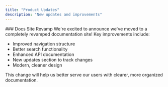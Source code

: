 ```yaml
---
title: "Product Updates"
description: "New updates and improvements"
---
```


<Update label="February 13, 2025">
### Docs Site Revamp
We're excited to announce we've moved to a completely revamped documentation site! Key improvements include:

- Improved navigation structure
- Better search functionality
- Enhanced API documentation
- New updates section to track changes
- Modern, cleaner design

This change will help us better serve our users with clearer, more organized documentation.
</Update>